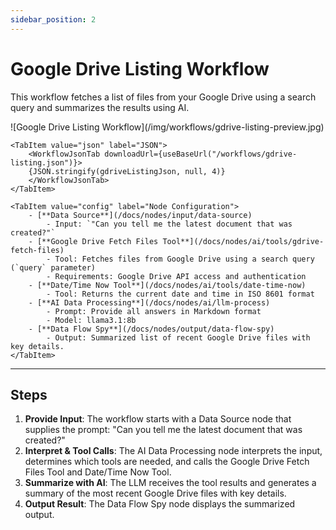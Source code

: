 ```yaml
---
sidebar_position: 2
---
```



# Google Drive Listing Workflow

This workflow fetches a list of files from your Google Drive using a search query and summarizes the results using AI.

<Tabs>
    <TabItem value="preview" label="Preview" default>
        ![Google Drive Listing Workflow](/img/workflows/gdrive-listing-preview.jpg)
    </TabItem>

    <TabItem value="json" label="JSON">
        <WorkflowJsonTab downloadUrl={useBaseUrl("/workflows/gdrive-listing.json")}>
        {JSON.stringify(gdriveListingJson, null, 4)}
        </WorkflowJsonTab>
    </TabItem>

    <TabItem value="config" label="Node Configuration">
        - [**Data Source**](/docs/nodes/input/data-source)  
            - Input: `"Can you tell me the latest document that was created?"`
        - [**Google Drive Fetch Files Tool**](/docs/nodes/ai/tools/gdrive-fetch-files)  
            - Tool: Fetches files from Google Drive using a search query (`query` parameter)
            - Requirements: Google Drive API access and authentication
        - [**Date/Time Now Tool**](/docs/nodes/ai/tools/date-time-now)  
            - Tool: Returns the current date and time in ISO 8601 format
        - [**AI Data Processing**](/docs/nodes/ai/llm-process)  
            - Prompt: Provide all answers in Markdown format  
            - Model: llama3.1:8b
        - [**Data Flow Spy**](/docs/nodes/output/data-flow-spy)  
            - Output: Summarized list of recent Google Drive files with key details.
    </TabItem>
</Tabs>

---

## Steps

1. **Provide Input**: The workflow starts with a Data Source node that supplies the prompt: "Can you tell me the latest document that was created?"
2. **Interpret & Tool Calls**: The AI Data Processing node interprets the input, determines which tools are needed, and calls the Google Drive Fetch Files Tool and Date/Time Now Tool.
3. **Summarize with AI**: The LLM receives the tool results and generates a summary of the most recent Google Drive files with key details.
4. **Output Result**: The Data Flow Spy node displays the summarized output.